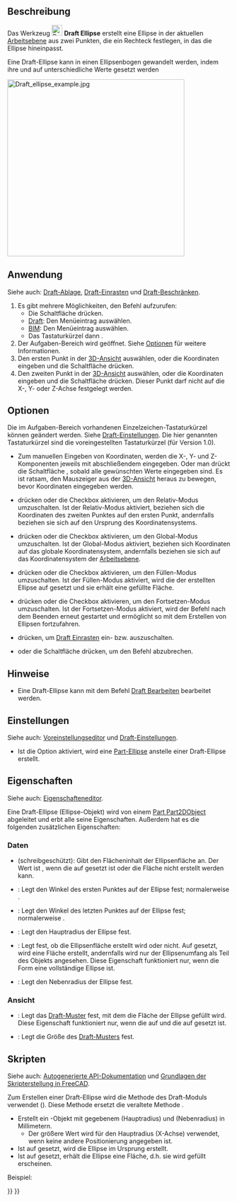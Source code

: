 <languages/>

{{Docnav/de
|[[Draft_Arc/de|Bogen]]
|[[Draft_Polygon/de|Vieleck]]
|[[Draft_Workbench/de|Draft]]
|IconL=Draft_Arc.svg 
|IconR=Draft_Polygon.svg 
|IconC=Workbench_Draft.svg
}}

{{GuiCommand/de
|Name=Draft Ellipse
|Name/de=Draft Ellipse
|MenuLocation=Zeichnen → Ellipse<br>2D-Entwurf → Ellipse
|Workbenches=[[Draft_Workbench/de|Draft]], [[BIM_Workbench/de|BIM]]
|Shortcut={{KEY|E}} {{KEY|L}}
|Version=0.7
|SeeAlso=[[Draft_Circle/de|Kreis]], [[Draft_Arc/de|Bogen]]
}}

<span id="Description"></span>
==Beschreibung==

Das Werkzeug [[Image:Draft_Ellipse.svg|24px]] '''Draft Ellipse''' erstellt eine Ellipse in der aktuellen [[Draft_SelectPlane/de|Arbeitsebene]] aus zwei Punkten, die ein Rechteck festlegen, in das die Ellipse hineinpasst.

Eine Draft-Ellipse kann in einen Ellipsenbogen gewandelt werden, indem ihre {{PropertyData/de|First Angle}} und {{PropertyData/de|Last Angle}} auf unterschiedliche Werte gesetzt werden

[[Image:Draft_ellipse_example.jpg|400px]]
{{Caption|Eine durch die Ecken eines Rechtecks festgelegte Ellipse}}

<span id="Usage"></span>
==Anwendung==

Siehe auch: [[Draft_Tray/de|Draft-Ablage]], [[Draft_Snap/de|Draft-Einrasten]] und [[Draft_Constrain/de|Draft-Beschränken]].

# Es gibt mehrere Möglichkeiten, den Befehl aufzurufen:
#* Die Schaltfläche {{Button|[[Image:Draft_Ellipse.svg|16px]] [[Draft_Ellipse/de|Ellipse]]}} drücken.
#* [[Draft_Workbench/de|Draft]]: Den Menüeintrag {{MenuCommand|Zeichnen → [[Image:Draft_Ellipse.svg|16px]] Ellipse}} auswählen.
#* [[BIM_Workbench/de|BIM]]: Den Menüeintrag {{MenuCommand|2D-Entwurf → [[Image:Draft_Ellipse.svg|16px]] Ellipse}} auswählen.
#* Das Tastaturkürzel {{KEY|E}} dann {{KEY|L}}.
# Der Aufgaben-Bereich {{MenuCommand|Ellipse}} wird geöffnet. Siehe [[#Optionen|Optionen]] für weitere Informationen.
# Den ersten Punkt in der [[3D_view/de|3D-Ansicht]] auswählen, oder die Koordinaten eingeben und die Schaltfläche {{Button|[[Image:Draft_AddPoint.svg|16px]] Punkt eingeben}} drücken.
# Den zweiten Punkt in der [[3D_view/de|3D-Ansicht]] auswählen, oder die Koordinaten eingeben und die Schaltfläche {{Button|[[Image:Draft_AddPoint.svg|16px]] Punkt eingeben}} drücken. Dieser Punkt darf nicht auf die X-, Y- oder Z-Achse festgelegt werden.

<span id="Options"></span>
==Optionen==

Die im Aufgaben-Bereich vorhandenen Einzelzeichen-Tastaturkürzel können geändert werden. Siehe [[Draft_Preferences/de|Draft-Einstellungen]]. Die hier genannten Tastaturkürzel sind die voreingestellten Tastaturkürzel (für Version 1.0).

* Zum manuellen Eingeben von Koordinaten, werden die X-, Y- und Z-Komponenten jeweils mit abschließendem {{KEY|Enter}} eingegeben. Oder man drückt die Schaltfläche {{Button|[[Image:Draft_AddPoint.svg|16px]] Punkt eingeben}}, sobald alle gewünschten Werte eingegeben sind. Es ist ratsam, den Mauszeiger aus der [[3D_view/de|3D-Ansicht]] heraus zu bewegen, bevor Koordinaten eingegeben werden.
* {{KEY|R}} drücken oder die Checkbox {{MenuCommand|Relativ}} aktivieren, um den Relativ-Modus umzuschalten. Ist der Relativ-Modus aktiviert, beziehen sich die Koordinaten des zweiten Punktes auf den ersten Punkt, andernfalls beziehen sie sich auf den Ursprung des Koordinatensystems.
* {{KEY|G}} drücken oder die Checkbox {{MenuCommand|Global}} aktivieren, um den Global-Modus umzuschalten. Ist der Global-Modus aktiviert, beziehen sich Koordinaten auf das globale Koordinatensystem, andernfalls beziehen sie sich auf das Koordinatensystem der [[Draft_SelectPlane/de|Arbeitsebene]].
* {{KEY|F}} drücken oder die Checkbox {{MenuCommand|Füllen}} aktivieren, um den Füllen-Modus umzuschalten. Ist der Füllen-Modus aktiviert, wird die {{PropertyData/de|Make Face}} der erstellten Ellipse auf {{TRUE}} gesetzt und sie erhält eine gefüllte Fläche.
* {{KEY|N}} drücken oder die Checkbox {{MenuCommand|Fortsetzen}} aktivieren, um den Fortsetzen-Modus umzuschalten. Ist der Fortsetzen-Modus aktiviert, wird der Befehl nach dem Beenden erneut gestartet und ermöglicht so mit dem Erstellen von Ellipsen fortzufahren.
* {{KEY|S}} drücken, um [[Draft_Snap/de|Draft Einrasten]] ein- bzw. auszuschalten.
* {{KEY|Esc}} oder die Schaltfläche {{Button|Schließen}} drücken, um den Befehl abzubrechen.

<span id="Notes"></span>
==Hinweise==

* Eine Draft-Ellipse kann mit dem Befehl [[Draft Edit/de|Draft Bearbeiten]] bearbeitet werden.

<span id="Preferences"></span>
==Einstellungen==

Siehe auch: [[Preferences_Editor/de|Voreinstellungseditor]] und [[Draft_Preferences/de|Draft-Einstellungen]].

* Ist die Option {{MenuCommand|Bearbeiten → Einstellungen... → Draft → Allgemein → Part-Grundkörper erstellen, wenn möglich}} aktiviert, wird eine [[Part_Circle/de|Part-Ellipse]] anstelle einer Draft-Ellipse erstellt.

<span id="Properties"></span>
==Eigenschaften==

Siehe auch: [[Property_editor/de|Eigenschafteneditor]].

Eine Draft-Ellipse (Ellipse-Objekt) wird von einem [[Part_Part2DObject/de|Part Part2DObject]] abgeleitet und erbt alle seine Eigenschaften. Außerdem hat es die folgenden zusätzlichen Eigenschaften:

<span id="Data"></span>
===Daten===

{{TitleProperty|Draft}}

* {{PropertyData|Area|Area}} (schreibgeschützt): Gibt den Flächeninhalt der Ellipsenfläche an. Der Wert ist {{value|0.0}}, wenn die {{PropertyData/de|Make Face}} auf {{FALSE}} gesetzt ist oder die Fläche nicht erstellt werden kann.
* {{PropertyData|First Angle|Angle}}: Legt den Winkel des ersten Punktes auf der Ellipse fest; normalerweise {{value|0&#176;}}.
* {{PropertyData|Last Angle|Angle}}: Legt den Winkel des letzten Punktes auf der Ellipse fest; normalerweise {{value|0&#176;}}.
* {{PropertyData|Major Radius|Length}}: Legt den Hauptradius der Ellipse fest.
* {{PropertyData|Make Face|Bool}}: Legt fest, ob die Ellipsenfläche erstellt wird oder nicht. Auf {{TRUE}} gesetzt, wird eine Fläche erstellt, andernfalls wird nur der Ellipsenumfang als Teil des Objekts angesehen. Diese Eigenschaft funktioniert nur, wenn die Form eine vollständige Ellipse ist.
* {{PropertyData|Minor Radius|Length}}: Legt den Nebenradius der Ellipse fest.

<span id="View"></span>
===Ansicht===

{{TitleProperty|Draft}}

* {{PropertyView/de|Pattern|Enumeration}}: Legt das [[Draft_Pattern/de|Draft-Muster]] fest, mit dem die Fläche der Ellipse gefüllt wird. Diese Eigenschaft funktioniert nur, wenn die {{PropertyData/de|Make Face}} auf {{TRUE}} und die {{PropertyView/de|Display Mode}} auf {{value|Flat Lines}} gesetzt ist.
* {{PropertyView/de|Pattern Size|Float}}: Legt die Größe des [[Draft_Pattern|Draft-Musters]] fest.

<span id="Scripting"></span>
==Skripten==

Siehe auch: [https://freecad.github.io/SourceDoc/ Autogenerierte API-Dokumentation] und [[FreeCAD_Scripting_Basics/de|Grundlagen der Skripterstellung in FreeCAD]].

Zum Erstellen einer Draft-Ellipse wird die Methode {{incode|make_ellipse}} des Draft-Moduls verwendet ({{Version/de|0.19}}). Diese Methode ersetzt die veraltete Methode {{incode|makeEllipse}}.

{{Code|code=
ellipse = make_ellipse(majradius, minradius, placement=None, face=True, support=None)
}}

* Erstellt ein {{incode|ellipse}}-Objekt mit gegebenem {{incode|majradius}} (Hauptradius) und {{incode|minradius}} (Nebenradius) in Millimetern.
** Der größere Wert wird für den Hauptradius (X-Achse) verwendet, wenn keine andere Positionierung angegeben ist.
* Ist {{incode|placement}} auf {{incode|None}} gesetzt, wird die Ellipse im Ursprung erstellt.
* Ist {{incode|Fläche}} auf {{incode|True}} gesetzt, erhält die Ellipse eine Fläche, d.h. sie wird gefüllt erscheinen.

Beispiel:

{{Code|code=
import FreeCAD as App
import Draft

doc = App.newDocument()

ellipse1 = Draft.make_ellipse(3000, 200)
ellipse2 = Draft.make_ellipse(700, 1000)

zaxis = App.Vector(0, 0, 1)
p3 = App.Vector(1000, 1000, 0)
place3 = App.Placement(p3, App.Rotation(zaxis, 90))

ellipse3 = Draft.make_ellipse(700, 1000, placement=place3)

doc.recompute()
}}


{{Docnav/de
|[[Draft_Arc/de|Bogen]]
|[[Draft_Polygon/de|Vieleck]]
|[[Draft_Workbench/de|Draft]]
|IconL=Draft_Arc.svg 
|IconR=Draft_Polygon.svg 
|IconC=Workbench_Draft.svg
}}

{{Draft Tools navi{{#translation:}}}}
{{Userdocnavi{{#translation:}}}}